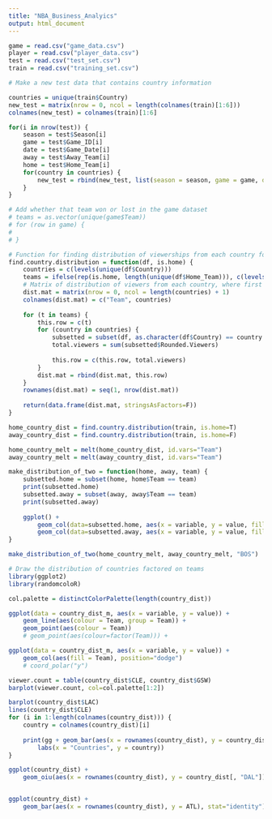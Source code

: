 ```yaml
---
title: "NBA_Business_Analyics"
output: html_document
---
```

```r
game = read.csv("game_data.csv")
player = read.csv("player_data.csv")
test = read.csv("test_set.csv")
train = read.csv("training_set.csv")
```

```r
# Make a new test data that contains country information

countries = unique(train$Country)
new_test = matrix(nrow = 0, ncol = length(colnames(train)[1:6]))
colnames(new_test) = colnames(train)[1:6]

for(i in nrow(test)) {
    season = test$Season[i]
    game = test$Game_ID[i]
    date = test$Game_Date[i]
    away = test$Away_Team[i]
    home = test$Home_Team[i]
    for(country in countries) {
        new_test = rbind(new_test, list(season = season, game = game, date = date, away = away, home = home, country = country))
    }
}
```

```r
# Add whether that team won or lost in the game dataset
# teams = as.vector(unique(game$Team))
# for (row in game) {
#     
# }
```

```r
# Function for finding distribution of viewerships from each country for each team
find.country.distribution = function(df, is.home) {
    countries = c(levels(unique(df$Country)))
    teams = ifelse(rep(is.home, length(unique(df$Home_Team))), c(levels(unique(df$Home_Team))), c(levels(unique(df$Away_Team))))
    # Matrix of distribution of viewers from each country, where first column is team
    dist.mat = matrix(nrow = 0, ncol = length(countries) + 1)
    colnames(dist.mat) = c("Team", countries)
    
    for (t in teams) {
        this.row = c(t)
        for (country in countries) {
            subsetted = subset(df, as.character(df$Country) == country & as.character(df$Home_Team) == t)
            total.viewers = sum(subsetted$Rounded.Viewers)
            
            this.row = c(this.row, total.viewers)
        }
        dist.mat = rbind(dist.mat, this.row)
    }
    rownames(dist.mat) = seq(1, nrow(dist.mat))
    
    return(data.frame(dist.mat, stringsAsFactors=F))
}
```

```r
home_country_dist = find.country.distribution(train, is.home=T)
away_country_dist = find.country.distribution(train, is.home=F)

home_country_melt = melt(home_country_dist, id.vars="Team")
away_country_melt = melt(away_country_dist, id.vars="Team")
```

```r
make_distribution_of_two = function(home, away, team) {
    subsetted.home = subset(home, home$Team == team) 
    print(subsetted.home)
    subsetted.away = subset(away, away$Team == team)
    print(subsetted.away)
    
    ggplot() +
        geom_col(data=subsetted.home, aes(x = variable, y = value, fill=team), color="Blue", position="dodge") +
        geom_col(data=subsetted.away, aes(x = variable, y = value, fill=team), color="Red", position="dodge")
}

make_distribution_of_two(home_country_melt, away_country_melt, "BOS")
```


```r
# Draw the distribution of countries factored on teams
library(ggplot2)
library(randomcoloR)

col.palette = distinctColorPalette(length(country_dist))

ggplot(data = country_dist_m, aes(x = variable, y = value)) +
    geom_line(aes(colour = Team, group = Team)) +
    geom_point(aes(colour = Team))
    # geom_point(aes(colour=factor(Team))) +

ggplot(data = country_dist_m, aes(x = variable, y = value)) +
    geom_col(aes(fill = Team), position="dodge")
    # coord_polar("y")

viewer.count = table(country_dist$CLE, country_dist$GSW)
barplot(viewer.count, col=col.palette[1:2])

barplot(country_dist$LAC)
lines(country_dist$CLE)
for (i in 1:length(colnames(country_dist))) {
    country = colnames(country_dist)[i]
    
    print(gg + geom_bar(aes(x = rownames(country_dist), y = country_dist[, country]), col=col.palette[i], stat="identity") +
        labs(x = "Countries", y = country))
}

ggplot(country_dist) + 
    geom_oiu(aes(x = rownames(country_dist), y = country_dist[, "DAL"]), stat="identity")


ggplot(country_dist) +
    geom_bar(aes(x = rownames(country_dist), y = ATL), stat="identity")
```


